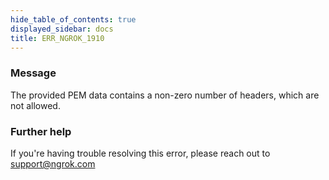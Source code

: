 ```yaml
---
hide_table_of_contents: true
displayed_sidebar: docs
title: ERR_NGROK_1910
---
```


### Message

The provided PEM data contains a non-zero number of headers, which are not allowed.

<ErrorDetails />

### Further help

If you're having trouble resolving this error, please reach out to [support@ngrok.com](mailto:support@ngrok.com?subject=Help%20with%20ERR_NGROK_1910)
